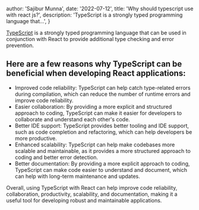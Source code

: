 
  author: 'Sajibur Munna',
  date: '2022-07-12',
  title: 'Why should typescript use with react js?',
  description: 'TypeScript is a strongly typed programming language that...',
}


[TypeScript](https://www.typescriptlang.org/) is a strongly typed programming language that can be used in conjunction with React to provide additional type checking and error prevention.

## Here are a few reasons why TypeScript can be beneficial when developing React applications:

- Improved code reliability: TypeScript can help catch type-related errors during compilation, which can reduce the number of runtime errors and improve code reliability.
- Easier collaboration: By providing a more explicit and structured approach to coding, TypeScript can make it easier for developers to collaborate and understand each other's code.
- Better IDE support: TypeScript provides better tooling and IDE support, such as code completion and refactoring, which can help developers be more productive.
- Enhanced scalability: TypeScript can help make codebases more scalable and maintainable, as it provides a more structured approach to coding and better error detection.
- Better documentation: By providing a more explicit approach to coding, TypeScript can make code easier to understand and document, which can help with long-term maintenance and updates.

Overall, using TypeScript with React can help improve code reliability, collaboration, productivity, scalability, and documentation, making it a useful tool for developing robust and maintainable applications.
